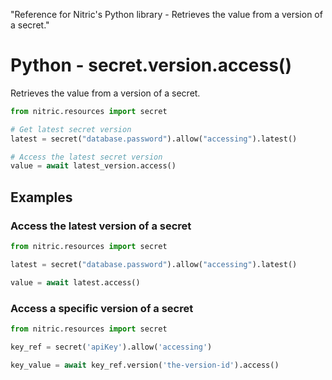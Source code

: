   "Reference for Nitric's Python library - Retrieves the value from a version of a secret."

# Python - secret.version.access()

Retrieves the value from a version of a secret.

```python
from nitric.resources import secret

# Get latest secret version
latest = secret("database.password").allow("accessing").latest()

# Access the latest secret version
value = await latest_version.access()
```

## Examples

### Access the latest version of a secret

```python
from nitric.resources import secret

latest = secret("database.password").allow("accessing").latest()

value = await latest.access()
```

### Access a specific version of a secret

```python
from nitric.resources import secret

key_ref = secret('apiKey').allow('accessing')

key_value = await key_ref.version('the-version-id').access()
```
